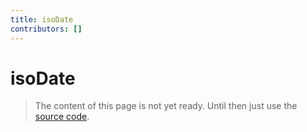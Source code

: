 ```yaml
---
title: isoDate
contributors: []
---
```


# isoDate

> The content of this page is not yet ready. Until then just use the [source code](https://github.com/fabian-hiller/valibot/blob/main/library/src/validations/isoDate/isoDate.ts).
